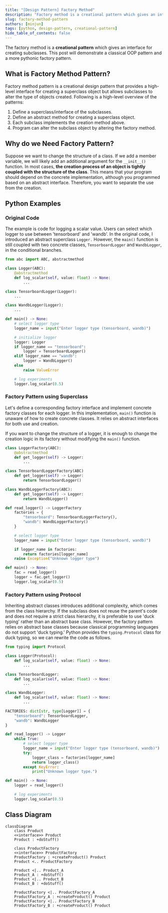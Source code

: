 ```yaml
---
title: "[Design Pattern] Factory Method"
description: "Factory method is a creational pattern which gives an interface for creating subclasses."
slug: factory-method-pattern
authors: [minjun]
tags: [python, design-pattern, creational-pattern]
hide_table_of_contents: false
---
```


The factory method is a **creational pattern** which gives an interface for creating subclasses.
This post will demonstrate a classical OOP pattern and a more pythonic factory pattern.

<!--truncate-->

## What is Factory Method Pattern?

Factory method pattern is a creational design pattern that provides a high-level interface for creating a superclass object
but allows subclasses to alter the type of objects created. Following is a high-level overview of the patterns:

1. Define a superclass/interface of the subclasses.
2. Define an abstract method for creating a superclass object.
3. Each subclass implements the creation method above.
4. Program can alter the subclass object by altering the factory method.

## Why do we Need Factory Pattern?

Suppose we want to change the structure of a class. If we add a member variable, we will likely add an additional argument for the `__init__()` function.
In most cases, **the creation process of an object is tightly coupled with the structure of the class**.
This means that your program should depend on the concrete implementation, although you programmed based on an abstract interface.
Therefore, you want to separate the use from the creation.

## Python Examples

### Original Code

The example is code for logging a scalar value.
Users can select which logger to use between 'tensorboard' and 'wandb'.
In the original code, I introduced an abstract superclass `Logger.`
However, the `main()` function is still coupled with two concrete classes, `TensorboardLogger` and `WandbLogger`, in the conditional branches.


```python
from abc import ABC, abstractmethod

class Logger(ABC):
	@abstractmethod
	def log_scalar(self, value: float) -> None:
		...

class TensorboardLogger(Logger):
	...

class WandbLogger(Logger):
	...

def main() -> None:
	# select logger type
	logger_name = input("Enter logger type (tensorboard, wandb)")

	# initialize logger
	logger: Logger
	if logger_name == "tensorboard":
		logger = TensorboardLogger()
	elif logger_name == "wandb":
		logger = WandbLogger()
	else
		raise ValueError

	# log experiments
	logger.log_scalar(0.5)
```

### Factory Pattern using Superclass

Let's define a corresponding factory interface and implement concrete factory classes for each logger.
In this implementation, `main()` function is unaware of how to create concrete classes.
It relies on abstract interfaces for both use and creation.

If you want to change the structure of a logger, it is enough to change the creation logic in its factory without modifying the `main()` function.

```python
class LoggerFactory(ABC):
	@abstractmethod
	def get_logger(self) -> Logger:
		...

class TensorboardLoggerFactory(ABC)
	def get_logger(self) -> Logger:
		return TensorboardLogger()

class WandbLoggerFactory(ABC):
	def get_logger(self) -> Logger:
		return WandbLogger()

def read_logger() -> LoggerFactory
	factories = {
		"tensorboard": TensorboardLoggerFactory(),
		"wandb": WandbLoggerFactory()
	}

	# select logger type
	logger_name = input("Enter logger type (tensorboard, wandb)")

	if logger_name in factories:
		return factories[logger_name]
	raise Exception("Unknown logger type")

def main() -> None:
	fac = read_logger()
	logger = fac.get_logger()
	logger.log_scalar(0.5)
```

### Factory Pattern using Protocol

Inheriting abstract classes introduces additional complexity, which comes from the class hierarchy. 
If the subclass does not reuse the parent's code and does not require a strict class hierarchy, it is preferable to use 'duck typing' rather than an abstract base class.
However, the factory pattern relies on abstract base classes because classical programming languages do not support 'duck typing.'
Python provides the `typing.Protocol` class for duck typing, so we can rewrite the code as follows.

```python
from typing import Protocol

class Logger(Protocol):
	def log_scalar(self, value: float) -> None:
		...

class TensorboardLogger:
	def log_scalar(self, value: float) -> None:
		...

class WandbLogger:
	def log_scalar(self, value: float) -> None:
		...

FACTORIES: dict[str, type[Logger]] = {
	"tensorboard": TensorboardLogger,
	"wandb": WandbLogger
}

def read_logger() -> Logger
	while True:
		# select logger type
		logger_name = input("Enter logger type (tensorboard, wandb)")
		try:
			logger_class = factories[logger_name]
			return logger_class()
		except KeyError:
			print("Unknown logger type.")

def main() -> None:
	logger = read_logger()

	# log experiments
	logger.log_scalar(0.5)
```

## Class Diagram

```mermaid
classDiagram
    class Product
    <<interface>> Product
    Product : +doStuff()
    
    class ProductFactory
    <<interface>> ProductFactory
    ProductFactory : +createProduct() Product
    Product <.. ProductFactory

    Product <|.. Product_A
    Product_A : +doStuff()
    Product <|.. Product_B
    Product_B : +doStuff()

    ProductFactory <|.. ProductFactory_A
    ProductFactory_A : +createProduct() Product
    ProductFactory <|.. ProductFactory_B
    ProductFactory_B : +createProduct() Product
```
